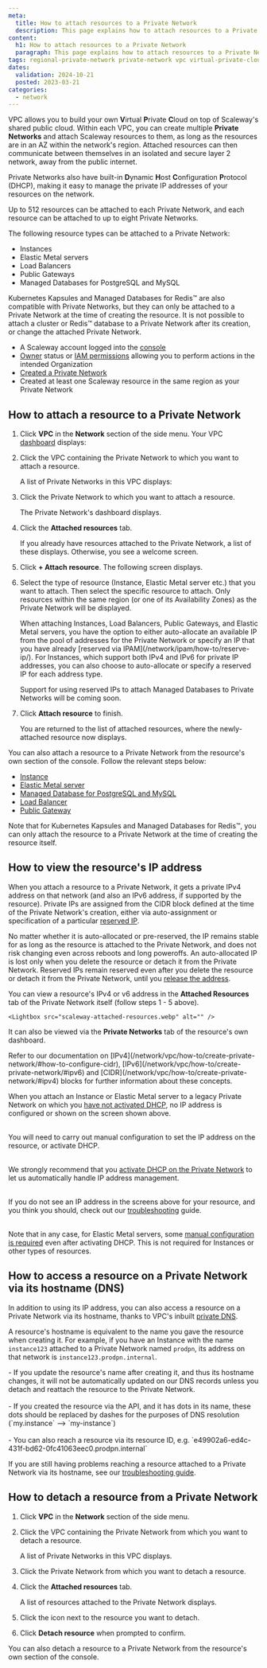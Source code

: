 ```yaml
---
meta:
  title: How to attach resources to a Private Network
  description: This page explains how to attach resources to a Private Network in a Scaleway VPC
content:
  h1: How to attach resources to a Private Network
  paragraph: This page explains how to attach resources to a Private Network in a Scaleway VPC
tags: regional-private-network private-network vpc virtual-private-cloud attach detach resources regional
dates:
  validation: 2024-10-21
  posted: 2023-03-21
categories:
  - network
---
```


VPC allows you to build your own **V**irtual **P**rivate **C**loud on top of Scaleway's shared public cloud. Within each VPC, you can create multiple **Private Networks** and attach Scaleway resources to them, as long as the resources are in an AZ within the network's region. Attached resources can then communicate between themselves in an isolated and secure layer 2 network, away from the public internet.

Private Networks also have built-in **D**ynamic **H**ost **C**onfiguration **P**rotocol (DHCP), making it easy to manage the private IP addresses of your resources on the network.

Up to 512 resources can be attached to each Private Network, and each resource can be attached to up to eight Private Networks.

The following resource types can be attached to a Private Network:
- Instances
- Elastic Metal servers
- Load Balancers
- Public Gateways
- Managed Databases for PostgreSQL and MySQL

<Message type="note">
 Kubernetes Kapsules and Managed Databases for Redis™ are also compatible with Private Networks, but they can only be attached to a Private Network at the time of creating the resource. It is not possible to attach a cluster or Redis™ database to a Private Network after its creation, or change the attached Private Network.
</Message>

<Macro id="requirements" />

- A Scaleway account logged into the [console](https://console.scaleway.com)
- [Owner](/identity-and-access-management/iam/concepts/#owner) status or [IAM permissions](/identity-and-access-management/iam/concepts/#permission) allowing you to perform actions in the intended Organization
- [Created a Private Network](/network/vpc/how-to/create-private-network/)
- Created at least one Scaleway resource in the same region as your Private Network

## How to attach a resource to a Private Network

1. Click **VPC** in the **Network** section of the side menu. Your VPC [dashboard](https://console.scaleway.com/vpc/vpc) displays:

2. Click the VPC containing the Private Network to which you want to attach a resource.

    A list of Private Networks in this VPC displays:

3. Click the Private Network to which you want to attach a resource.

    The Private Network's dashboard displays.

    <Lightbox src="scaleway-pn-overview.webp" alt="" />

4. Click the **Attached resources** tab.

    If you already have resources attached to the Private Network, a list of these displays. Otherwise, you see a welcome screen.

5. Click **+ Attach resource**. The following screen displays.

    <Lightbox src="scaleway-attach-resource.webp" alt="" />

6. Select the type of resource (Instance, Elastic Metal server etc.) that you want to attach. Then select the specific resource to attach. Only resources within the same region (or one of its Availability Zones) as the Private Network will be displayed.

    <Message type="tip">
    When attaching Instances, Load Balancers, Public Gateways, and Elastic Metal servers, you have the option to either auto-allocate an available IP from the pool of addresses for the Private Network or specify an IP that you have already [reserved via IPAM](/network/ipam/how-to/reserve-ip/). For Instances, which support both IPv4 and IPv6 for private IP addresses, you can also choose to auto-allocate or specify a reserved IP for each address type.

    Support for using reserved IPs to attach Managed Databases to Private Networks will be coming soon.
    </Message>

7. Click **Attach resource** to finish.

    You are returned to the list of attached resources, where the newly-attached resource now displays.

<Message type="tip">

You can also attach a resource to a Private Network from the resource's own section of the console. Follow the relevant steps below:
- [Instance](/compute/instances/how-to/use-private-networks/#how-to-attach-instances-to-a-private-network)
- [Elastic Metal server](/bare-metal/elastic-metal/how-to/use-private-networks/#from-the-elastic-metal-section-of-the-console)
- [Managed Database for PostgreSQL and MySQL](/managed-databases/postgresql-and-mysql/how-to/connect-database-private-network/)
- [Load Balancer](/network/load-balancer/how-to/use-with-private-network/)
- [Public Gateway](/network/vpc/how-to/create-private-network/#how-to-attach-and-detach-resources-tofrom-a-private-network)

Note that for Kubernetes Kapsules and Managed Databases for Redis™, you can only attach the resource to a Private Network at the time of creating the resource itself.
</Message>

## How to view the resource's IP address

When you attach a resource to a Private Network, it gets a private IPv4 address on that network (and also an IPv6 address, if supported by the resource). Private IPs are assigned from the CIDR block defined at the time of the Private Network's creation, either via auto-assignment or specification of a particular [reserved IP](/network/ipam/how-to/reserve-ip/).

No matter whether it is auto-allocated or pre-reserved, the IP remains stable for as long as the resource is attached to the Private Network, and does not risk changing even across reboots and long poweroffs. An auto-allocated IP is lost only when you delete the resource or detach it from the Private Network. Reserved IPs remain reserved even after you delete the resource or detach it from the Private Network, until you [release the address](/network/ipam/how-to/reserve-ip/#how-to-release-a-reserved-private-ip-address).

You can view a resource's IPv4 or v6 address in the **Attached Resources** tab of the Private Network itself (follow steps 1 - 5 above).

    <Lightbox src="scaleway-attached-resources.webp" alt="" />

It can also be viewed via the **Private Networks** tab of the resource's own dashboard.

<Message type="tip">
Refer to our documentation on [IPv4](/network/vpc/how-to/create-private-network/#how-to-configure-cidr), [IPv6](/network/vpc/how-to/create-private-network/#ipv6) and [CIDR](/network/vpc/how-to/create-private-network/#ipv4) blocks for further information about these concepts.
</Message>

<Message type="important">

When you attach an Instance or Elastic Metal server to a legacy Private Network on which you [have not activated DHCP](/network/vpc/reference-content/vpc-migration/#dhcp-activation-on-pre-existing-private-networks), no IP address is configured or shown on the screen shown above.<br /><br />

You will need to carry out manual configuration to set the IP address on the resource, or activate DHCP.<br /><br />

We strongly recommend that you [activate DHCP on the Private Network](/network/vpc/how-to/activate-dhcp/) to let us automatically handle IP address management. <br /> <br />

If you do not see an IP address in the screens above for your resource, and you think you should, check out our [troubleshooting](/network/vpc/troubleshooting/resource-attached-no-ip/) guide. <br /> <br />

Note that in any case, for Elastic Metal servers, some [manual configuration is required](/bare-metal/elastic-metal/how-to/use-private-networks/#how-to-configure-the-network-interface-on-your-elastic-metal-server-for-private-networks) even after activating DHCP. This is not required for Instances or other types of resources.
</Message>

## How to access a resource on a Private Network via its hostname (DNS)

In addition to using its IP address, you can also access a resource on a Private Network via its hostname, thanks to VPC's inbuilt [private DNS](/network/vpc/concepts/#dns).

A resource's hostname is equivalent to the name you gave the resource when creating it. For example, if you have an Instance with the name `instance123` attached to a Private Network named `prodpn`, its address on that network is `instance123.prodpn.internal`.

<Message type="tip">
- If you update the resource's name after creating it, and thus its hostname changes, it will not be automatically updated on our DNS records unless you detach and reattach the resource to the Private Network. <br/><br/>
- If you created the resource via the API, and it has dots in its name, these dots should be replaced by dashes for the purposes of DNS resolution (`my.instance` --> `my-instance`)<br/><br/>
- You can also reach a resource via its resource ID, e.g. `e49902a6-ed4c-431f-bd62-0fc41063eec0.prodpn.internal`

</Message>

If you are still having problems reaching a resource attached to a Private Network via its hostname, see our [troubleshooting guide](/network/vpc/troubleshooting/pn-name/).

## How to detach a resource from a Private Network

1. Click **VPC** in the **Network** section of the side menu.

2. Click the VPC containing the Private Network from which you want to detach a resource.

    A list of Private Networks in this VPC displays.

3. Click the Private Network from which you want to detach a resource.

4. Click the **Attached resources** tab.

    A list of resources attached to the Private Network displays.

    <Lightbox src="scaleway-attached-resources.webp" alt="" />

5. Click the <Icon name="unlink" /> icon next to the resource you want to detach.

6. Click **Detach resource** when prompted to confirm.

<Message type="tip">
You can also detach a resource to a Private Network from the resource's own section of the console.
</Message>
